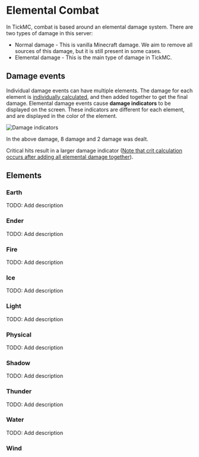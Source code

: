 # Elemental Combat

In TickMC, combat is based around an elemental damage system. There are two types of damage in this server:

- Normal damage - This is vanilla Minecraft damage. We aim to remove all sources of this damage, but it is still present in some cases.
- Elemental damage - This is the main type of damage in TickMC.

## Damage events

Individual damage events can have multiple elements. The damage for each element is [individually calculated](/docs/Combat/damage-formula), and then added together to get the final damage.
Elemental damage events cause **damage indicators** to be displayed on the screen. These indicators are different for each element, and are displayed in the color of the element.

![Damage indicators](/img/Combat/damage-indicators.png)

In the above damage, 8 <CombatElement element="earth" /> damage and 2 <CombatElement element="ice" /> damage was dealt.

Critical hits result in a larger damage indicator ([Note that crit calculation occurs after adding all elemental damage together](/docs/Combat/damage-formula)).

## Elements

### Earth

TODO: Add description

### Ender

TODO: Add description

### Fire
TODO: Add description

### Ice
TODO: Add description

### Light
TODO: Add description

### Physical
TODO: Add description

### Shadow
TODO: Add description

### Thunder
TODO: Add description

### Water
TODO: Add description

### Wind
